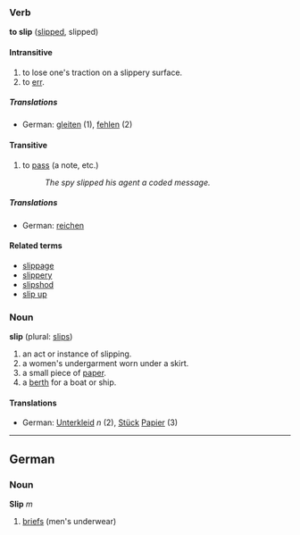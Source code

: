 ===Verb===
'''to slip''' ([[slipped]], slipped)

====Intransitive====
# to lose one's traction on a slippery surface.
# to [[err]].

=====Translations=====
*German: [[gleiten]] (1), [[fehlen]] (2)

====Transitive====
# to [[pass]] (a note, etc.)
#: ''The spy slipped his agent a coded message.''

=====Translations=====
*German: [[reichen]]

====Related terms====
*[[slippage]]
*[[slippery]]
*[[slipshod]]
*[[slip up]]

===Noun===
'''slip''' (plural: [[slips]])

# an act or instance of slipping.
# a women's undergarment worn under a skirt.
# a small piece of [[paper]].
# a [[berth]] for a boat or ship.

====Translations====
*German:  [[Unterkleid]] ''n'' (2), [[Stück]] [[Papier]] (3)

----
==German==
===Noun===
'''Slip''' ''m''

# [[briefs]] (men's underwear)